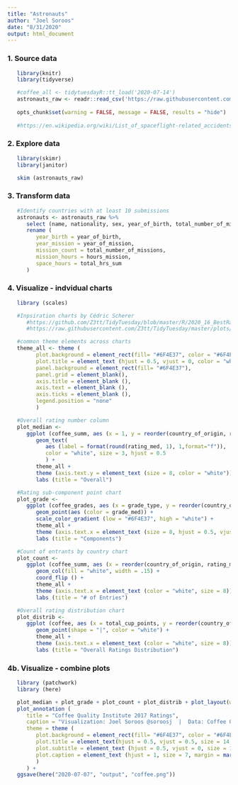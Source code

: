 ```yaml
---
title: "Astronauts"
author: "Joel Soroos"
date: "8/31/2020"
output: html_document
---
```



### 1. Source data
```r

   library(knitr)
   library(tidyverse)

   #coffee_all <- tidytuesdayR::tt_load('2020-07-14')
   astronauts_raw <- readr::read_csv('https://raw.githubusercontent.com/rfordatascience/tidytuesday/master/data/2020/2020-07-14/astronauts.csv')
   
   opts_chunk$set(warning = FALSE, message = FALSE, results = "hide")
   
   #https://en.wikipedia.org/wiki/List_of_spaceflight-related_accidents_and_incidents
```


### 2.  Explore data
```r

   library(skimr)
   library(janitor)

   skim (astronauts_raw)
```


### 3.  Transform data
```r
   
   #Identify countries with at least 10 submissions
   astronauts <- astronauts_raw %>%
      select (name, nationality, sex, year_of_birth, total_number_of_missions, total_hrs_sum, mission_title, year_of_mission, hours_mission) %>%
      rename (
         year_birth = year_of_birth,
         year_mission = year_of_mission,
         mission_count = total_number_of_missions,
         mission_hours = hours_mission,
         space_hours = total_hrs_sum
      )
```


### 4.  Visualize - indvidual charts
```r

   library (scales)

   #Inpsiration charts by Cédric Scherer
      #https://github.com/Z3tt/TidyTuesday/blob/master/R/2020_16_BestRapArtists.Rmd
      #https://raw.githubusercontent.com/Z3tt/TidyTuesday/master/plots/2020_16/2020_16_BestRapArtists.png

   #common theme elements across charts
   theme_all <- theme (
         plot.background = element_rect(fill= "#6F4E37", color = "#6F4E37"),
         plot.title = element_text (hjust = 0.5, vjust = 0, color = "white", size = 9, margin = margin(0,0,10,0)),
         panel.background = element_rect(fill= "#6F4E37"),
         panel.grid = element_blank(),
         axis.title = element_blank (),
         axis.text = element_blank (),
         axis.ticks = element_blank (),
         legend.position = "none"
         )

   #Overall rating number column
   plot_median <-
      ggplot (coffee_summ, aes (x = 1, y = reorder(country_of_origin, rating_med))) +
         geom_text(
            aes (label = format(round(rating_med, 1), 1,format="f")),
            color = "white", size = 3, hjust = 0.5
            ) +
         theme_all +
         theme (axis.text.y = element_text (size = 8, color = "white")) +
         labs (title = "Overall")

   #Rating sub-component point chart
   plot_grade <- 
      ggplot (coffee_grades, aes (x = grade_type, y = reorder(country_of_origin, grade_med))) +
         geom_point(aes (color = grade_med)) +
         scale_color_gradient (low = "#6F4E37", high = "white") +
         theme_all +
         theme (axis.text.x = element_text (size = 8, hjust = 0.5, vjust = 0.5, color = "white", angle = 80)) +
         labs (title = "Components")

   #Count of entrants by country chart
   plot_count <- 
      ggplot (coffee_summ, aes (x = reorder(country_of_origin, rating_med), y = rating_n)) +
         geom_col(fill = "white", width = .15) +
         coord_flip () +
         theme_all +
         theme (axis.text.x = element_text (color = "white", size = 8)) +
         labs (title = "# of Entries")	  

   #Overall rating distribution chart
   plot_distrib <-
      ggplot (coffee, aes (x = total_cup_points, y = reorder(country_of_origin, total_cup_points))) +
         geom_point(shape = "|", color = "white") +
         theme_all +
         theme (axis.text.x = element_text (color = "white", size = 8)) +
         labs (title = "Overall Ratings Distribution")
```   


### 4b.  Visualize - combine plots
```r

   library (patchwork)
   library (here)

   plot_median + plot_grade + plot_count + plot_distrib + plot_layout(widths = c(.13, .44, .4, .65)) +
   plot_annotation (
      title = "Coffee Quality Institute 2017 Ratings",
      caption = "Visualization: Joel Soroos @soroosj  |  Data: Coffee Quality Institute via Kaggle via R4DS Tidy Tuesday",
      theme = theme (
         plot.background = element_rect(fill= "#6F4E37", color = "#6F4E37"),
         plot.title = element_text(hjust = 0.5, vjust = 0.5, size = 14, face = "bold", margin = margin (0,0,20,0), color = "white"),
         plot.subtitle = element_text (hjust = 0.5, vjust = 0, size = 10, margin = margin (0,0,25,0), color = "white"),
         plot.caption = element_text (hjust = 1, size = 7, margin = margin (15,0,0,0), color = "white") 
         )
      ) +
   ggsave(here("2020-07-07", "output", "coffee.png"))
``` 